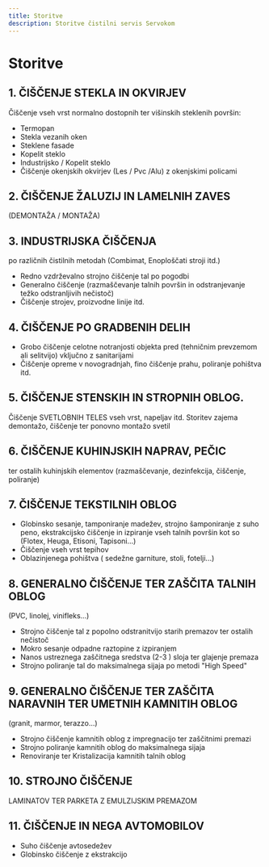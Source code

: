 ```yaml
---
title: Storitve
description: Storitve čistilni servis Servokom
---
```


# Storitve

## 1. ČIŠČENJE STEKLA IN OKVIRJEV

Čiščenje vseh vrst normalno dostopnih ter višinskih steklenih površin:

- Termopan
- Stekla vezanih oken
- Steklene fasade
- Kopelit steklo
- Industrijsko / Kopelit steklo
- Čiščenje okenjskih okvirjev (Les / Pvc /Alu) z okenjskimi policami

## 2. ČIŠČENJE ŽALUZIJ IN LAMELNIH ZAVES

(DEMONTAŽA / MONTAŽA)

## 3. INDUSTRIJSKA ČIŠČENJA

po različnih čistilnih metodah (Combimat, Enoploščati stroji itd.)

- Redno vzdrževalno strojno čiščenje tal po pogodbi
- Generalno čiščenje (razmaščevanje talnih površin in odstranjevanje težko odstranljivih nečistoč)
- Čiščenje strojev, proizvodne linije itd.

## 4. ČIŠČENJE PO GRADBENIH DELIH

- Grobo čiščenje celotne notranjosti objekta pred (tehničnim prevzemom ali selitvijo) vključno z sanitarijami
- Čiščenje opreme v novogradnjah, fino čiščenje prahu, poliranje pohištva itd.

## 5. ČIŠČENJE STENSKIH IN STROPNIH OBLOG.

Čiščenje SVETLOBNIH TELES vseh vrst, napeljav itd. Storitev zajema demontažo, čiščenje ter ponovno montažo svetil

## 6. ČIŠČENJE KUHINJSKIH NAPRAV, PEČIC

ter ostalih kuhinjskih elementov (razmaščevanje, dezinfekcija, čiščenje, poliranje)

## 7. ČIŠČENJE TEKSTILNIH OBLOG

- Globinsko sesanje, tamponiranje madežev, strojno šamponiranje z suho peno, ekstrakcijsko čiščenje in izpiranje vseh talnih površin kot so (Flotex, Heuga, Etisoni, Tapisoni...)
- Čiščenje vseh vrst tepihov
- Oblazinjenega pohištva ( sedežne garniture, stoli, fotelji...)

## 8. GENERALNO ČIŠČENJE TER ZAŠČITA TALNIH OBLOG

(PVC, linolej, vinifleks...)

- Strojno čiščenje tal z popolno odstranitvijo starih premazov ter ostalih nečistoč
- Mokro sesanje odpadne raztopine z izpiranjem
- Nanos ustreznega zaščitnega sredstva (2-3 ) sloja ter glajenje premaza
- Strojno poliranje tal do maksimalnega sijaja po metodi "High Speed"

## 9. GENERALNO ČIŠČENJE TER ZAŠČITA NARAVNIH TER UMETNIH KAMNITIH OBLOG

(granit, marmor, terazzo...)

- Strojno čiščenje kamnitih oblog z impregnacijo ter zaščitnimi premazi
- Strojno poliranje kamnitih oblog do maksimalnega sijaja
- Renoviranje ter Kristalizacija kamnitih talnih oblog

## 10. STROJNO ČIŠČENJE

LAMINATOV TER PARKETA Z EMULZIJSKIM PREMAZOM

## 11. ČIŠČENJE IN NEGA AVTOMOBILOV

- Suho čiščenje avtosedežev
- Globinsko čiščenje z ekstrakcijo
